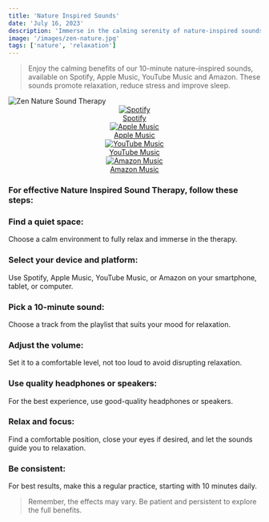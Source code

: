 ```yaml
---
title: 'Nature Inspired Sounds'
date: 'July 16, 2023'
description: 'Immerse in the calming serenity of nature-inspired sounds, perfect for relaxation and relieving stress in your daily life.'
image: '/images/zen-nature.jpg'
tags: ['nature', 'relaxation']
---
```


<Blockquote>
  Enjoy the calming benefits of our 10-minute nature-inspired sounds, available
  on Spotify, Apple Music, YouTube Music and Amazon. These sounds promote
  relaxation, reduce stress and improve sleep.
</Blockquote>

<Image src="/images/zen-nature.jpg" alt="Zen Nature Sound Therapy" />

<div align="center" style={{ backgroundColor: 'rgba(23, 23, 23, 0.4)', borderRadius: '20px', padding: '20px', marginTop: '20px' }}>

<div
  style={{
    display: 'flex',
    justifyContent: 'center',
    flexWrap: 'wrap',
    gap: '20px',
  }}
>
  <a
    href="https://open.spotify.com/album/4TGZ7uFgyi4qLg5QFSTJ5J"
    style={{ textAlign: 'center', textDecoration: 'none', color: 'inherit', flex: '1 1 100px', maxWidth: '150px' }}
  >
    <img
      src="/images/streaming-icons/spotify.png"
      alt="Spotify"
      style={{ width: '60px', height: '60px' }}
    />
    <div>Spotify</div>
  </a>
  <a
    href="https://music.apple.com/us/album/beyond-the-buzz-2/1697744383"
    style={{ textAlign: 'center', textDecoration: 'none', color: 'inherit', flex: '1 1 100px', maxWidth: '150px' }}
  >
    <img
      src="/images/streaming-icons/apple-music.png"
      alt="Apple Music"
      style={{ width: '60px', height: '60px' }}
    />
    <div>Apple Music</div>
  </a>
  <a
    href="https://www.youtube.com/playlist?list=OLAK5uy_nT8Xx5yeDwrPp6Quw_VdUOCzV-6sX4xRA"
    style={{ textAlign: 'center', textDecoration: 'none', color: 'inherit', flex: '1 1 100px', maxWidth: '150px' }}
  >
    <img
      src="/images/streaming-icons/youtube.png"
      alt="YouTube Music"
      style={{ width: '60px', height: '60px' }}
    />
    <div>YouTube Music</div>
  </a>
  <a
    href="https://amazon.com/music/player/albums/B0CBZWXDD1?marketplaceId=ATVPDKIKX0DER&musicTerritory=US&ref=dm_sh_6BhuppnOrJJzoXRiIu0GHvcKm"
    style={{ textAlign: 'center', textDecoration: 'none', color: 'inherit', flex: '1 1 100px', maxWidth: '150px' }}
  >
    <img
      src="/images/streaming-icons/amazon.png"
      alt="Amazon Music"
      style={{ width: '60px', height: '60px' }}
    />
    <div>Amazon Music</div>
  </a>
</div>
</div>

### For effective Nature Inspired Sound Therapy, follow these steps:

### <Highlighter>Find a quiet space:</Highlighter>

Choose a calm environment to fully relax and immerse in the therapy.

### <Highlighter>Select your device and platform:</Highlighter>

Use Spotify, Apple Music, YouTube Music, or Amazon on your smartphone, tablet, or computer.

### <Highlighter>Pick a 10-minute sound:</Highlighter>

Choose a track from the playlist that suits your mood for relaxation.

<AdComponent />

### <Highlighter>Adjust the volume:</Highlighter>

Set it to a comfortable level, not too loud to avoid disrupting relaxation.

### <Highlighter>Use quality headphones or speakers:</Highlighter>

For the best experience, use good-quality headphones or speakers.

### <Highlighter>Relax and focus:</Highlighter>

Find a comfortable position, close your eyes if desired, and let the sounds guide you to relaxation.

### <Highlighter>Be consistent:</Highlighter>

For best results, make this a regular practice, starting with 10 minutes daily.

<AdComponent />

<Blockquote>
  Remember, the effects may vary. Be patient and persistent to explore the full
  benefits.
</Blockquote>
